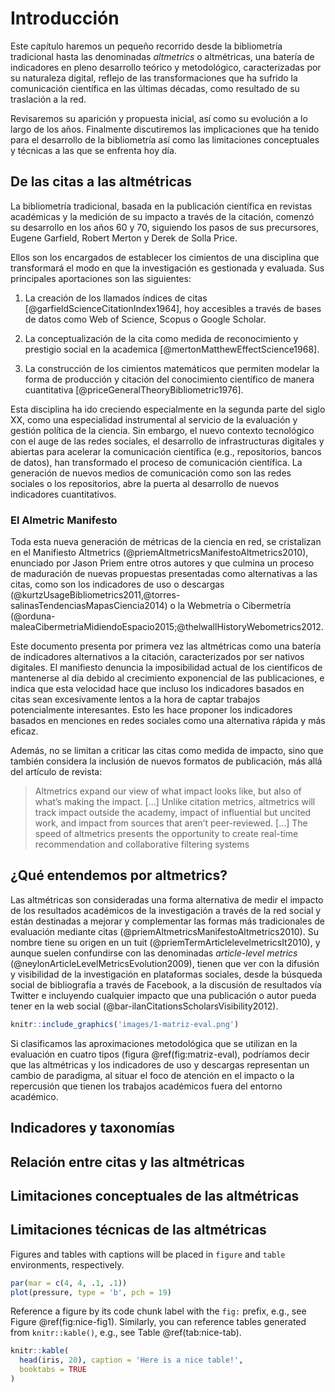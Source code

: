 # Introducción {#intro}

Este capítulo haremos un pequeño recorrido desde la bibliometría tradicional hasta las denominadas _altmetrics_ o altmétricas, una batería de indicadores en pleno desarrollo teórico y metodológico, caracterizadas por su naturaleza digital, reflejo de las transformaciones que ha sufrido la comunicación científica en las últimas décadas, como resultado de su traslación a la red.

Revisaremos su aparición y propuesta inicial, así como su evolución a lo largo de los años. Finalmente discutiremos las implicaciones que ha tenido para el desarrollo de la bibliometría así como las limitaciones conceptuales y técnicas a las que se enfrenta hoy día.

## De las citas a las altmétricas

La bibliometría tradicional, basada en la publicación científica en revistas académicas y la medición de su impacto a través de la citación, comenzó su desarrollo en los años 60 y 70, siguiendo los pasos de sus precursores, Eugene Garfield, Robert Merton y Derek de Solla Price.

Ellos son los encargados de establecer los cimientos de una disciplina que transformará el modo en que la investigación es gestionada y evaluada. Sus principales aportaciones son las siguientes:

1. La creación de los llamados índices de citas [@garfieldScienceCitationIndex1964], hoy accesibles a través de bases de datos como Web of Science, Scopus o Google Scholar.

2. La conceptualización de la cita como medida de reconocimiento y prestigio social en la academica [@mertonMatthewEffectScience1968].

3. La construcción de los cimientos matemáticos que permiten modelar la forma de producción y citación del conocimiento científico de manera cuantitativa [@priceGeneralTheoryBibliometric1976].

Esta disciplina ha ido creciendo especialmente en la segunda parte del siglo XX, como una especialidad instrumental al servicio de la evaluación y gestión política de la ciencia. Sin embargo, el nuevo contexto tecnológico con el auge de las redes sociales, el desarrollo de infrastructuras digitales y abiertas para acelerar la comunicación científica (e.g., repositorios, bancos de datos), han transformado el proceso de comunicación científica. La generación de nuevos medios de comunicación como son las redes sociales o los repositorios, abre la puerta al desarrollo de nuevos indicadores cuantitativos.

### El Almetric Manifesto {-}

Toda esta nueva generación de métricas de la ciencia en red, se cristalizan en el Manifiesto Altmetrics (@priemAltmetricsManifestoAltmetrics2010), enunciado por Jason Priem entre otros autores y que culmina un proceso de maduración de nuevas propuestas presentadas como alternativas a las citas, como son los indicadores de uso o descargas (@kurtzUsageBibliometrics2011,@torres-salinasTendenciasMapasCiencia2014) o la Webmetría o Cibermetría (@orduna-maleaCibermetriaMidiendoEspacio2015;@thelwallHistoryWebometrics2012.

Este documento presenta por primera vez las altmétricas como una batería de indicadores alternativos a la citación, caracterizados por ser nativos digitales. El manifiesto denuncia la imposibilidad actual de los científicos de mantenerse al día debido al crecimiento exponencial de las publicaciones, e indica que esta velocidad hace que incluso los indicadores basados en citas sean excesivamente lentos a la hora de captar trabajos potencialmente interesantes. Esto les hace proponer los indicadores basados en menciones en redes sociales como una alternativa rápida y más eficaz.

Además, no se limitan a criticar las citas como medida de impacto, sino que también considera la inclusión de nuevos formatos de publicación, más allá del artículo de revista:

>Altmetrics expand our view of what impact looks like, but also of what’s making the impact. […] Unlike citation metrics, altmetrics will track impact outside the academy, impact of influential but uncited work, and impact from sources that aren’t peer-reviewed. […] The speed of altmetrics presents the opportunity to create real-time recommendation and collaborative filtering systems

## ¿Qué entendemos por altmetrics?

Las altmétricas son consideradas una forma alternativa de
medir el impacto de los resultados académicos de la investigación a través de la red social y están destinadas a mejorar y complementar las formas más tradicionales de evaluación mediante citas (@priemAltmetricsManifestoAltmetrics2010). Su nombre tiene su origen en un tuit (@priemTermArticlelevelmetricsIt2010), y aunque suelen confundirse con las denominadas _article-level metrics_ (@neylonArticleLevelMetricsEvolution2009), tienen que ver con la  difusión y visibilidad de la investigación en plataformas sociales, desde la búsqueda social de bibliografía a través de Facebook, a la discusión de resultados vía Twitter e incluyendo cualquier impacto que una publicación o autor pueda tener en la web social (@bar-ilanCitationsScholarsVisibility2012).

```r
knitr::include_graphics('images/1-matriz-eval.png')
```

Si clasificamos las aproximaciones metodológica que se utilizan en la evaluación en cuatro tipos (figura \@ref(fig:matriz-eval), podríamos decir que las altmétricas y los indicadores de uso y descargas representan un cambio de paradigma, al situar el foco de atención en el impacto o la repercusión que tienen los trabajos académicos fuera del entorno académico. 


## Indicadores y taxonomías

## Relación entre citas y las altmétricas

## Limitaciones conceptuales de las altmétricas

## Limitaciones técnicas de las altmétricas


Figures and tables with captions will be placed in `figure` and `table` environments, respectively.

```r
par(mar = c(4, 4, .1, .1))
plot(pressure, type = 'b', pch = 19)
```

Reference a figure by its code chunk label with the `fig:` prefix, e.g., see Figure \@ref(fig:nice-fig1). Similarly, you can reference tables generated from `knitr::kable()`, e.g., see Table \@ref(tab:nice-tab).

```r
knitr::kable(
  head(iris, 20), caption = 'Here is a nice table!',
  booktabs = TRUE
)
```

